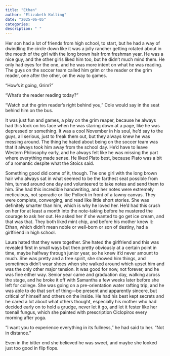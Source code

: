 ```yaml
---
title: "Ethan"
author: "Elizabeth Kolling"
date: "2025-06-05"
categories: 
description: " "
---
```


Her son had a lot of friends from high school, to start, but he had a way of dwindling the circle down like it was a jolly rancher getting rotated about in the mouth of the girl with the long brown hair from freshman year. He was a nice guy, and the other girls liked him too, but he didn’t much mind them. He only had eyes for the one, and he was more intent on what he was reading. The guys on the soccer team called him grim or the reader or the grim reader, one after the other, on the way to games. 

“How’s it going, Grim?”

“What’s the reader reading today?” 

“Watch out the grim reader’s right behind you,” Cole would say in the seat behind him on the bus.

 It was just fun and games, a play on the grim reaper, because he always had this look on his face when he was staring down at a page, like he was depressed or something. It was a cool November in his soul, he’d say to the guys, all serious, just to freak them out, but they always knew he was messing around. The thing he hated about being on the soccer team was that it always took him away from the school day. He’d have to leave Western Philosophy early, and he always felt like he was missing the part where everything made sense. He liked Plato best, because Plato was a bit of a romantic despite what the Stoics said. 
 
 Something good did come of it, though. The one girl with the long brown hair who always sat in what seemed to be the farthest seat possible from him, turned around one day and volunteered to take notes and send them to him. She had this incredible handwriting, and her notes were extremely meticulous, not sporadic or like Pollock in front of a tawny canvas. They were complete, converging, and read like little short stories. She was definitely smarter than him, which is why he loved her. He’d had this crush on her for at least a month into the note-taking before he mustered the courage to ask her out. He asked her if she wanted to go get ice cream, and that was that. They both liked mint chip, and before his mother knew it: Ethan, which didn't mean noble or well-born or son of destiny, had a girlfriend in high school. 
 
 Laura hated that they were together. She hated the girlfriend and this was revealed first in small ways but then pretty obviously at a certain point in time, maybe halfway through junior year, so he knew it’d never amount to much. She was pretty and a free spirit, she showed him things, and sometimes didn’t wear shoes when she walked around which upset him and was the only other major tension. It was good for now, not forever, and he was fine either way. Senior year came and graduation day, walking across the stage, and he broke it off with Samantha a few weeks later before she left for college. She was going on a pre-orientation water rafting trip, and he was able to do that sort of thing—be present and apparently sincere, but critical of himself and others on the inside. He had his best kept secrets and he cared a lot about what others thought, especially his mother who had decided early on to hold a grudge, never let it go, and let it fester like her toenail fungus, which she painted with prescription Ciclopirox every morning after yoga.
 
 “I want you to experience everything in its fullness,” he had said to her. “Not in distance.” 
 
 Even in the bitter end she believed he was sweet, and maybe she looked just too good in flip flops.
	

